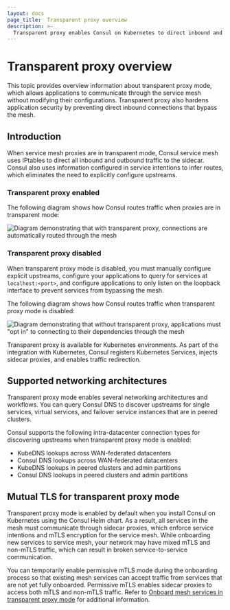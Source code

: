 ```yaml
---
layout: docs
page_title:  Transparent proxy overview
description: >-
  Transparent proxy enables Consul on Kubernetes to direct inbound and outbound traffic through the service mesh. Learn how transparently proxying increases application security without configuring individual upstream services.
---
```


# Transparent proxy overview
 
This topic provides overview information about transparent proxy mode, which allows applications to communicate through the service mesh without modifying their configurations. Transparent proxy also hardens application security by preventing direct inbound connections that bypass the mesh. 

## Introduction

When service mesh proxies are in transparent mode, Consul service mesh uses IPtables to direct all inbound and outbound traffic to the sidecar. Consul also uses information configured in service intentions to infer routes, which eliminates the need to explicitly configure upstreams.

### Transparent proxy enabled

The following diagram shows how Consul routes traffic when proxies are in transparent mode:

![Diagram demonstrating that with transparent proxy, connections are automatically routed through the mesh](/img/consul-connect/with-transparent-proxy.png)

### Transparent proxy disabled

When transparent proxy mode is disabled, you must manually configure explicit upstreams, configure your applications to query for services at `localhost:<port>`, and configure applications to only listen on the loopback interface to prevent services from bypassing the mesh. 

The following diagram shows how Consul routes traffic when transparent proxy mode is disabled:

![Diagram demonstrating that without transparent proxy, applications must "opt in" to connecting to their dependencies through the mesh](/img/consul-connect/without-transparent-proxy.png)

Transparent proxy is available for Kubernetes environments. As part of the integration with Kubernetes, Consul registers Kubernetes Services, injects sidecar proxies, and enables traffic redirection.

## Supported networking architectures

Transparent proxy mode enables several networking architectures and workflows. You can query Consul DNS to discover upstreams for single services, virtual services, and failover service instances that are in peered clusters. 

Consul supports the following intra-datacenter connection types for discovering upstreams when transparent proxy mode is enabled:

- KubeDNS lookups across WAN-federated datacenters
- Consul DNS lookups across WAN-federated datacenters
- KubeDNS lookups in peered clusters and admin partitions
- Consul DNS lookups in peered clusters and admin partitions

## Mutual TLS for transparent proxy mode

Transparent proxy mode is enabled by default when you install Consul on Kubernetes using the Consul Helm chart. As a result, all services in the mesh must communicate through sidecar proxies, which enforce service intentions and mTLS encryption for the service mesh. While onboarding new services to service mesh, your network may have mixed mTLS and non-mTLS traffic, which can result in broken service-to-service communication. 

You can temporarily enable permissive mTLS mode during the onboarding process so that existing mesh services can accept traffic from services that are not yet fully onboarded. Permissive mTLS enables sidecar proxies to access both mTLS and non-mTLS traffic. Refer to [Onboard mesh services in transparent proxy mode](/consul/docs/k8s/connect/onboarding-tproxy-mode) for additional information.
